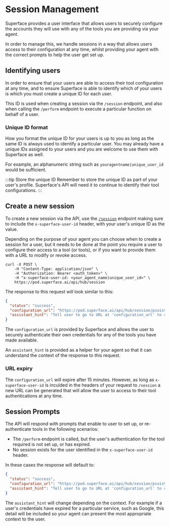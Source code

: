 # Session Management

Superface provides a user interface that allows users to securely configure the accounts they will use with any of the tools you are providing via your agent.

In order to manage this, we handle sessions in a way that allows users access to their configuration at any time, whilst providing your agent with the correct prompts to help the user get set up.

## Identifying users

In order to ensure that your users are able to access their tool configuration at any time, and to ensure Superface is able to identify which of your users is which you must create a unique ID for each user.

This ID is used when creating a session via the `/session` endpoint, and also when calling the `/perform` endpoint to execute a particular function on behalf of a user.

### Unique ID format

How you format the unique ID for your users is up to you as long as the same ID is always used to identify a particular user. You may already have a unique IDs assigned to your users and you are welcome to use them with Superface as well.

For example, an alphanumeric string such as `youragentname|unique_user_id` would be sufficient.

:::tip Store the unique ID
Remember to store the unique ID as part of your user's profile. Superface's API will need it to continue to identify their tool configurations.
:::

## Create a new session

To create a new session via the API, use the [`/session`](./endpoints#session) endpoint making sure to include the `x-superface-user-id` header, with your user's unique ID as the value.

Depending on the purpose of your agent you can choose when to create a session for a user, but it needs to be done at the point you require a user to configure their access to a tool (or tools), or if you want to provide them with a URL to modify or revoke access.

```curl
curl -X POST \
    -H "Content-Type: application/json" \
    -H "Authorization: Bearer <auth_token>" \
    -H "x-superface-user-id: <your_agent_name|unique_user_id>" \
    https://pod.superface.ai/api/hub/session
```

The response to this request will look similar to this:

```json
{
  "status": "success",
  "configuration_url": "https://pod.superface.ai/api/hub/session/psxis99ux9",
  "assistant_hint": "Tell user to go to URL at 'configuration_url' to configure to open configuration. Always show the whole URL to the user. The 'configuration_url' expires in 15 minutes."
}
```

The `configuration_url` is provided by Superface and allows the user to securely authenticate their own credentials for any of the tools you have made available.

An `assistant_hint` is provided as a helper for your agent so that it can understand the context of the response to this request.

### URL expiry

The `configuration_url` will expire after 15 minutes. However, as long as `x-superface-user-id` is inculded in the headers of your request to `/session` a new URL can be generated that will allow the user to access to their tool authentications at any time.

## Session Prompts

The API will respond with prompts that enable to user to set up, or re-authenticate tools in the following scenarios:

- The `/perform` endpoint is called, but the user's authentication for the tool required is not set up, or has expired.
- No session exists for the user identified in the `x-superface-user-id` header.

In these cases the response will default to:

```json
{
  "status": "success",
  "configuration_url": "https://pod.superface.ai/api/hub/session/psxis99ux9",
  "assistant_hint": "Tell user to go to URL at 'configuration_url' to configure to open configuration. Always show the whole URL to the user. The 'configuration_url' expires in 15 minutes."
}
```

The `assistant_hint` will change depending on the context. For example if a user's credentials have expired for a particular service, such as Google, this detail will be included so your agent can present the most appropriate context to the user.
